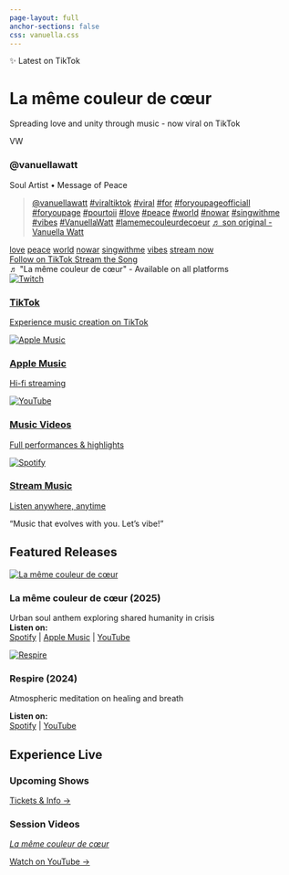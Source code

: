 ```yaml
---
page-layout: full
anchor-sections: false
css: vanuella.css
---
```

 
```{=html}
<div class="featured-content">
    <div class="content-header">
        <div class="featured-badge">✨ Latest on TikTok</div>
        <h1 class="content-title">La même couleur de cœur</h1>
        <p class="content-subtitle">Spreading love and unity through music - now viral on TikTok</p>
    </div>

    <div class="creator-info">
        <div class="creator-avatar">VW</div>
        <div class="creator-details">
            <h3>@vanuellawatt</h3>
            <p>Soul Artist • Message of Peace</p>
        </div>
    </div>

    <div class="tiktok-container">
        <blockquote class="tiktok-embed" cite="https://www.tiktok.com/@vanuellawatt/video/7535973875096538386" data-video-id="7535973875096538386">
            <section>
                <a target="_blank" title="@vanuellawatt" href="https://www.tiktok.com/@vanuellawatt?refer=embed">@vanuellawatt</a>
                <a title="viraltiktok" target="_blank" href="https://www.tiktok.com/tag/viraltiktok?refer=embed">#viraltiktok</a>
                <a title="viral" target="_blank" href="https://www.tiktok.com/tag/viral?refer=embed">#viral</a>
                <a title="for" target="_blank" href="https://www.tiktok.com/tag/for?refer=embed">#for</a>
                <a title="foryoupageofficiall" target="_blank" href="https://www.tiktok.com/tag/foryoupageofficiall?refer=embed">#foryoupageofficiall</a>
                <a title="foryoupage" target="_blank" href="https://www.tiktok.com/tag/foryoupage?refer=embed">#foryoupage</a>
                <a title="pourtoii" target="_blank" href="https://www.tiktok.com/tag/pourtoii?refer=embed">#pourtoii</a>
                <a title="love" target="_blank" href="https://www.tiktok.com/tag/love?refer=embed">#love</a>
                <a title="peace" target="_blank" href="https://www.tiktok.com/tag/peace?refer=embed">#peace</a>
                <a title="world" target="_blank" href="https://www.tiktok.com/tag/world?refer=embed">#world</a>
                <a title="nowar" target="_blank" href="https://www.tiktok.com/tag/nowar?refer=embed">#nowar</a>
                <a title="singwithme" target="_blank" href="https://www.tiktok.com/tag/singwithme?refer=embed">#singwithme</a>
                <a title="vibes" target="_blank" href="https://www.tiktok.com/tag/vibes?refer=embed">#vibes</a>
                <a title="vanuellawatt" target="_blank" href="https://www.tiktok.com/tag/vanuellawatt?refer=embed">#VanuellaWatt</a>
                <a title="lamemecouleurdecoeur" target="_blank" href="https://www.tiktok.com/tag/lamemecouleurdecoeur?refer=embed">#lamemecouleurdecoeur</a>
                <a target="_blank" title="♬ son original - Vanuella Watt" href="https://www.tiktok.com/music/son-original-7535973917682043665?refer=embed">♬ son original - Vanuella Watt</a>
            </section>
        </blockquote>
    </div>

    <div class="hashtag-cloud">
        <a href="https://www.tiktok.com/tag/love" class="hashtag" target="_blank">love</a>
        <a href="https://www.tiktok.com/tag/peace" class="hashtag" target="_blank">peace</a>
        <a href="https://www.tiktok.com/tag/world" class="hashtag" target="_blank">world</a>
        <a href="https://www.tiktok.com/tag/nowar" class="hashtag" target="_blank">nowar</a>
        <a href="https://www.tiktok.com/tag/singwithme" class="hashtag" target="_blank">singwithme</a>
        <a href="https://www.tiktok.com/tag/vibes" class="hashtag" target="_blank">vibes</a>
        <a href="https://bfan.link/la-meme-couleur-de-coeur" class="hashtag" target="_blank">stream now</a>
    </div>

    <div class="action-buttons">
        <a href="https://www.tiktok.com/@vanuellawatt" class="btn btn-primary" target="_blank">
            Follow on TikTok
        </a>
        <a href="https://bfan.link/la-meme-couleur-de-coeur" class="btn btn-secondary" target="_blank">
            Stream the Song
        </a>
    </div>

    <div class="music-credit">
        <span class="music-icon">♬</span>
        "La même couleur de cœur" - Available on all platforms
    </div>
</div>

<script async src="https://www.tiktok.com/embed.js"></script>
```


::: {.social-section}
::: {.social-grid}


<a href="https://www.tiktok.com/@vanuellawatt" class="social-card" target="_blank">
<img src="images/tiktok-logo.png" alt="Twitch" class="social-icon">
<h3>TikTok</h3>
<p>Experience music creation on TikTok</p>
</a>

<a href="https://music.apple.com/us/artist/vanuella-watt/582711995" class="social-card" target="_blank">
<img src="images/Apple-Music-Logo.png" alt="Apple Music" class="social-icon">
<h3>Apple Music</h3>
<p>Hi-fi streaming</p>
</a>

<a href="https://youtube.com/@VanuellaSing" class="social-card" target="_blank">
<img src="images/youtube_social_icon_red.png" alt="YouTube" class="social-icon">
<h3>Music Videos</h3>
<p>Full performances & highlights</p>
</a>

<a href="https://open.spotify.com/artist/4GziIZh9D15WSH0dV0Zobs" class="social-card" target="_blank">
<img src="images/Spotify_Primary_Logo_RGB_Green.png" alt="Spotify" class="social-icon">
<h3>Stream Music</h3>
<p>Listen anywhere, anytime</p>
</a>
:::

<span class="vibe-quote">"Music that evolves with you. Let's vibe!"</span>
:::




::: {#tracks .tracks-section}
## Featured Releases {.section-title}
:::

::: {.tracks-grid}
::: {.track-card}

[![La même couleur de cœur](images/la-meme-couleur-de-coeur.jpg)](https://bfan.link/la-meme-couleur-de-coeur)

:::

::: {.track-info}

### La même couleur de cœur (2025)

Urban soul anthem exploring shared humanity in crisis  
**Listen on:**  
[Spotify](https://open.spotify.com/album/2HuUKmGfawk5T7xTcyVnlC?referral=labelaffiliate&utm_source=1101lBzPjo75&utm_medium=Indie_Believe&utm_campaign=labelaffiliate) | [Apple Music](https://music.apple.com/at/album/la-meme-couleur-de-coeur-single/1828044682) | [YouTube](https://www.youtube.com/embed/W-sjH2Cx8IM?si=p-9mKb-FG11gnM_O)
:::
:::

::: {.tracks-grid}
::: {.track-card}

[![Respire](images/respire.png)](https://bfan.link/respire)
:::

::: {.track-info}

### Respire (2024)

Atmospheric meditation on healing and breath  

**Listen on:**  
[Spotify](https://open.spotify.com/track/4gyRMpHgs0SISYIYh0RHrG?si=12c0001c01cf437e) | [YouTube](https://www.youtube.com/embed/ukm3n2Fpdck?si=GOeyyPpiijxBw6-T)

:::
:::


::: {.live-section}
## Experience Live {.section-title}
::: {.live-grid}
::: {.live-card}
### Upcoming Shows


[Tickets & Info →](http://vanuella.com)
:::

::: {.live-card}
### Session Videos
[_La même couleur de cœur_](https://youtube.com/shorts/AmKIDm_9zC4?si=mFYmJzNXFbzX0WLC)


[Watch on YouTube →](https://youtube.com/@VanuellaSing)
:::
:::
:::